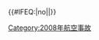 {{航空事故
|year = 2008
|col1 = 
* 1月4日：[[2008年委內瑞拉L-410洛斯羅克斯墜毀事件|委內瑞拉L-410型]]
* 1月12日：[[2008年馬其頓陸軍Mi-17直升機空難|馬其頓陸軍Mi-17直升機]]
* 1月17日：[[英國航空38號班機事故|英國航空38號班機]]
* 1月23日：[[米羅斯瓦維茨空難|波蘭空軍C-295運輸機]]
* 2月8日：[[飛鷹航空2279號班機劫機事件|飛鷹航空2279號班機]]
* 2月14日：[[白俄羅斯航空1834號班機事故|白俄羅斯航空1834號班機]]
* 2月21日：[[聖巴巴拉航空518號班機空難|聖巴巴拉航空518號班機]]
* 2月23日：[[2008年美軍B-2轟炸機墜毀事故|美軍B-2轟炸機]]
* 3月7日：[[中國南方航空6901號班機爆炸未遂事件|中國南方航空6901號班機]]
* 3月30日：[[2008年比根希爾塞斯納501空難|比根希爾塞斯納501型]]
* 4月3日：[[2008年苏里南空难|蘇里南藍翼航空PZ-TSO號班機]]
|col2 = 
* 4月11日：[[2008年基希訥烏An-32空難|基希訥烏An-32型]]
* 4月15日：[[荷瓦波拉航空122號班機空難|荷瓦波拉航空122號班機]]
* 4月30日：[[2008年大连机场跑道入侵事件|大連機場跑道入侵]]
* 5月26日：[[2008年車里雅賓斯克An-12空難|車里雅賓斯克An-12型]]
* 5月30日：[[中美洲航空390號班機空難|中美洲航空390號班機]]
* 5月31日：[[5·31四川救災直升機失事事故|四川救災直升機空難]]
* 6月10日：[[苏丹航空109号班机空难|蘇丹航空109號班機]]
* 7月21日：[[2008年關島B-52轟炸機空難|美國空軍B-52H轟炸機]]
* 7月25日：[[澳洲航空30號班機事故|澳洲航空30號班機]]
* 8月18日：[[海南航空7227號班機事故|海南航空7227號班機]]
* 8月20日：'''[[西班牙航空5022号班机空难|西班牙航空5022號班機]]†'''
* 8月24日：'''[[伊朗阿斯曼航空6895號班機空難|伊朗阿斯曼航空6895號班機]]'''
|col3 = 
* 8月24日：[[2008年瑪雅航空墜機事件|瑪雅航空註冊編號TG-JCS]]
* 8月30日：[[2008年委內瑞拉波音737空難|YV-102T號波音737]]
* 9月14日：'''[[北俄羅斯航空821號班機空難|北俄羅斯航空821號班機]]'''
* 9月19日：[[2008年南卡羅來納州里爾60空難|南卡羅來納州N999LJ號里爾60]]
* 10月7日：[[澳洲航空72號班機事故|澳洲航空72號班機]]
* 10月8日：[[雪人航空103號班機空難|雪人航空103號班機]]
* 11月4日：[[2008年墨西哥城墜機事件|墨西哥城空難]]
* 11月10日：[[瑞安航空4102號班機事故|瑞安航空4102號班機]]
* 11月27日：[[德國特大航空888T號班機空難|德國特大航空888T號班機]]
* 12月8日：[[2008年聖迭戈F/A-18空難|美國海軍陸戰隊F/A-18戰鬥機]]
* 12月20日：[[美国大陆航空1404号航班事故|美國大陸航空1404號班機]]
}}<includeonly>{{#IFEQ:{{{cat}}}|no||[[Category:2008年航空事故]]}}</includeonly><noinclude>{{Documentation}}</noinclude>